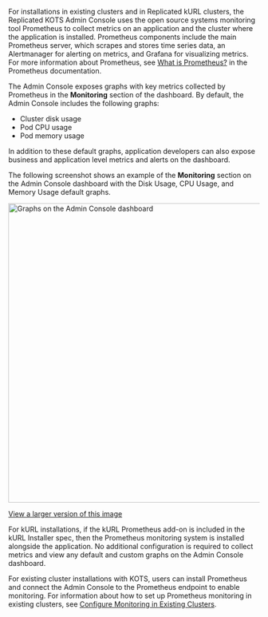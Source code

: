 For installations in existing clusters and in Replicated kURL clusters, the Replicated KOTS Admin Console uses the open source systems monitoring tool Prometheus to collect metrics on an application and the cluster where the application is installed. Prometheus components include the main Prometheus server, which scrapes and stores time series data, an Alertmanager for alerting on metrics, and Grafana for visualizing metrics. For more information about Prometheus, see [What is Prometheus?](https://prometheus.io/docs/introduction/overview/) in the Prometheus documentation.

The Admin Console exposes graphs with key metrics collected by Prometheus in the **Monitoring** section of the dashboard. By default, the Admin Console includes the following graphs:

* Cluster disk usage
* Pod CPU usage
* Pod memory usage

In addition to these default graphs, application developers can also expose business and application level metrics and alerts on the dashboard.

The following screenshot shows an example of the **Monitoring** section on the Admin Console dashboard with the Disk Usage, CPU Usage, and Memory Usage default graphs.

<img alt="Graphs on the Admin Console dashboard" src="/images/kotsadm-dashboard-graph.png" width="600px"/> 

[View a larger version of this image](/images/kotsadm-dashboard-graph.png)

For kURL installations, if the kURL Prometheus add-on is included in the kURL Installer spec, then the Prometheus monitoring system is installed alongside the application. No additional configuration is required to collect metrics and view any default and custom graphs on the Admin Console dashboard.

For existing cluster installations with KOTS, users can install Prometheus and connect the Admin Console to the Prometheus endpoint to enable monitoring. For information about how to set up Prometheus monitoring in existing clusters, see [Configure Monitoring in Existing Clusters](/enterprise/monitoring-applications#configure-existing).